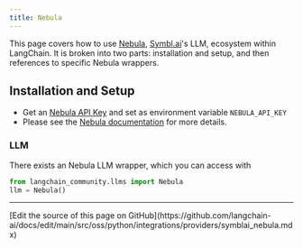 ```yaml
---
title: Nebula
---
```


This page covers how to use [Nebula](https://symbl.ai/nebula), [Symbl.ai](https://symbl.ai/)'s LLM, ecosystem within LangChain.
It is broken into two parts: installation and setup, and then references to specific Nebula wrappers.

## Installation and Setup

- Get an [Nebula API Key](https://info.symbl.ai/Nebula_Private_Beta.html) and set as environment variable `NEBULA_API_KEY`
- Please see the [Nebula documentation](https://docs.symbl.ai/docs/nebula-llm) for more details.

### LLM

There exists an Nebula LLM wrapper, which you can access with
```python
from langchain_community.llms import Nebula
llm = Nebula()
```

---

<Callout icon="pen-to-square" iconType="regular">
  [Edit the source of this page on GitHub](https://github.com/langchain-ai/docs/edit/main/src/oss/python/integrations/providers/symblai_nebula.mdx)
</Callout>
